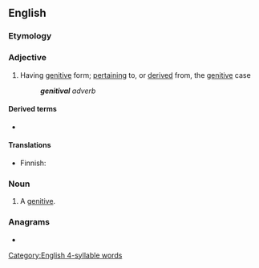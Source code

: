 ==English==

===Etymology===
{{suffix|en|genitive|al}}

===Adjective===
{{en-adj}}

# {{lb|en|grammar}} Having [[genitive]] form; [[pertaining]] to, or [[derived]] from, the [[genitive]] case
#: '''''genitival''' adverb''

====Derived terms====
* {{l|en|genitivally}}

====Translations====
{{trans-top|of or pertaining to genitive case}}
* Finnish: {{t|fi|genetiivinen}}
{{trans-mid}}
{{trans-bottom}}

===Noun===
{{en-noun}}

# {{lb|en|grammar}} A [[genitive]].

===Anagrams===
* {{anagrams|en|Vigilante|vigilante}}

[[Category:English 4-syllable words]]